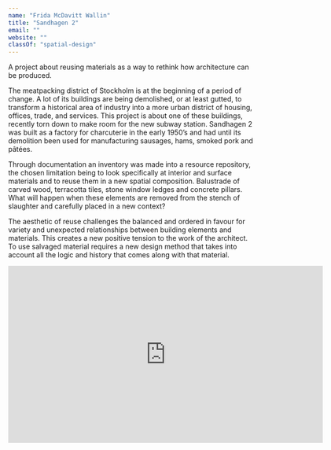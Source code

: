 ```yaml
---
name: "Frida McDavitt Wallin"
title: "Sandhagen 2"
email: ""
website: ""
classOf: "spatial-design"
---
```










A project about reusing materials as a way to rethink how architecture can be produced. 

The meatpacking district of Stockholm is at the beginning of a period of change. A lot of its buildings are being demolished, or at least gutted, to transform a historical area of industry into a more urban district of housing, offices, trade, and services. This project is about one of these buildings, recently torn down to make room for the new subway station. Sandhagen 2 was built as a factory for charcuterie in the early 1950’s and had until its demolition been used for manufacturing sausages, hams, smoked pork and pâtées. 

Through documentation an inventory was made into a resource repository, the chosen limitation being to look specifically at interior and surface materials and to reuse them in a new spatial composition. Balustrade of carved wood, terracotta tiles, stone window ledges and concrete pillars. What will happen when these elements are removed from the stench of slaughter and carefully placed in a new context?

The aesthetic of reuse challenges the balanced and ordered in favour for variety and unexpected relationships between building elements and materials. This creates a new positive tension to the work of the architect. To use salvaged material requires a new design method that takes into account all the logic and history that comes along with that material. 

<ImageZoom
  preview={preview81}
  zoom={zoom81}
  caption="Exhibition of full scale element combinations <br> Photo: Sanna Lindberg"
/>

<ImageZoom
  preview={preview82}
  zoom={zoom82}
  caption="Full scale element combination, bench made from windowsill and skirting boards <br> Photo: Sanna Lindberg"
/>

<ImageZoom
  preview={preview83}
  zoom={zoom83}
  caption="Proposal for an entrance, perspective drawing of all architectural elements in a new spatial composition"
/>

<iframe src="https://player.vimeo.com/video/425215920?title=0&byline=0&portrait=0" width="640" height="360" frameborder="0" allow="autoplay; fullscreen" allowfullscreen></iframe>

<ImageZoom
  preview={preview85}
  zoom={zoom85}
  caption="Taxonomy (resource repository) of extracted elements from Sandhagen 2, model pieces <br> Photo: Elisa Hedin"
/>

<ImageZoom
  preview={preview86}
  zoom={zoom86}
  caption="Documentation of curtain room and wash room, collage drawing of 3D scan and photographs of extracted interior architectural elements"
/>

<ImageZoom
  preview={preview87}
  zoom={zoom87}
  caption="Documentation of entrance, collage drawing of 3D scan and photographs of extracted interior architectural elements"
/>

<ImageZoom
  preview={preview88}
  zoom={zoom88}
  caption="Portrait in exhibition <br> Photo: Sanna Lindberg"
/>